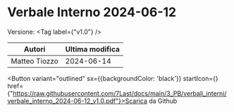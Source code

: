 

# Verbale Interno 2024-06-12

Versione: <Tag label={"v1.0"} />



|    Autori   |Ultima modifica|
|-------------|---------------|
|Matteo Tiozzo|   2024-06-14  |

<Button variant="outlined" sx={{backgroundColor: 'black'}} startIcon={<GithubIcon />} href={"https://raw.githubusercontent.com/7Last/docs/main/3_PB/verbali_interni/verbale_interno_2024-06-12_v1.0.pdf"}>Scarica da Github</Button>